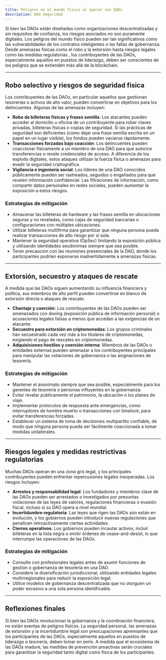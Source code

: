 ```yaml
---
title: Peligros en el mundo físico al operar con DAOs
description: DAO Seguridad
---
```


Si bien las DAOs están diseñadas como organizaciones descentralizadas y sin requisitos de confianza, los riesgos asociados no son puramente digitales. Los peligros del mundo físico pueden ser tan significativos como las vulnerabilidades de los contratos inteligentes o las fallas de gobernanza. Desde amenazas físicas como el robo y la extorsión hasta riesgos legales como las medidas regulatorias , los contribuyentes de las DAOs, especialmente aquellos en puestos de liderazgo, deben ser conscientes de los peligros que se extienden más allá de la blockchain.

---

## Robo selectivo y riesgos de seguridad física

Los contribuyentes de las DAOs, en particular aquellos que gestionan tesorerías o activos de alto valor, pueden convertirse en objetivos para los delincuentes. Algunas de las amenazas incluyen:

- **Robo de billeteras físicas y frases semilla**: Los atacantes pueden acceder al domicilio u oficina de un contribuyente para robar claves privadas, billeteras físicas o copias de seguridad. Si las prácticas de seguridad son deficientes (como dejar una frase semilla escrita en un papel en un lugar visible), los fondos pueden vaciarse rápidamente. 
- **Transacciones forzadas bajo coacción**: Los delincuentes pueden coaccionar físicamente a un miembro de una DAO para que autorice transferencias o revele credenciales de acceso. A diferencia de los exploits digitales, estos ataques utilizan la fuerza física o amenazas para evadir la seguridad criptográfica.
- **Vigilancia e ingeniería social**: Los líderes de una DAO conocidos públicamente pueden ser rastreados, seguidos o engañados para que revelen información confidencial. Las filtraciones de información, como compartir datos personales en redes sociales, pueden aumentar la exposición a estos riesgos.

### Estrategias de mitigación

- Almacenar las billeteras de hardware y las frases semilla en ubicaciones seguras y no reveladas, como cajas de seguridad bancarias o configuraciones con múltiples ubicaciones.
- Utilizar billeteras multifirma para garantizar que ninguna persona pueda realizar transacciones de alto riesgo por sí sola.
- Mantener la seguridad operativa (OpSec) limitando la exposición pública y utilizando identidades seudónimas siempre que sea posible.
- Tener precaución con las reuniones presenciales de la DAO, donde los participantes podrían exponerse inadvertidamente a amenazas físicas.

---

## Extorsión, secuestro y ataques de rescate

A medida que las DAOs siguen aumentando su influencia financiera y política, sus miembros de alto perfil pueden convertirse en blanco de extorsión directa o ataques de rescate.

- **Chantaje y coerción**: Los contribuyentes de las DAOs pueden ser amenazados con doxing (exposición pública de información personal) o acusaciones legales falsas a menos que accedan a las exigencias de un atacante.
- **Secuestro para extorsión en criptomonedas**: Los grupos criminales han secuestrado cada vez más a los titulares de criptomonedas, exigiendo el pago de rescates en criptomonedas.
- **Adquisiciones hostiles y coerción interna**: Miembros de las DAOs o entidades externas pueden amenazar a los contribuyentes principales para manipular las votaciones de gobernanza o las asignaciones de tesorería.

### Estrategias de mitigación
- Mantener el anonimato siempre que sea posible, especialmente para los gerentes de tesorería o personas influyentes en la gobernanza.
- Evitar revelar públicamente el patrimonio, la ubicación o los planes de viaje. 
- Implementar protocolos de respuesta ante emergencias, como interruptores de hombre muerto o transacciones con timelock, para evitar transferencias forzadas.
- Establecer un sistema de toma de decisiones multipartito confiable, de modo que ninguna persona pueda ser fácilmente coaccionada a tomar medidas unilaterales.

---

## Riesgos legales y medidas restrictivas regulatorias

Muchas DAOs operan en una zona gris legal, y los principales contribuyentes pueden enfrentar repercusiones legales inesperadas. Los riesgos incluyen:

- **Arrestos y responsabilidad legal**: Los fundadores y miembros clave de las DAOs pueden ser arrestados o investigados por presuntas violaciones de las leyes de valores, regulaciones financieras o evasión fiscal, incluso si su DAO opera a nivel mundial.
- **Incertidumbre regulatoria**: Las leyes que rigen las DAOs aún están en evolución, y los gobiernos pueden introducir nuevas regulaciones que penalicen retroactivamente ciertas actividades.
- **Cierres operativos**: Los gobiernos pueden incautar activos, incluir billeteras en la lista negra o emitir órdenes de cease-and-desist, lo que interrumpe las operaciones de las DAOs.

### Estrategias de mitigación
- Consulte con profesionales legales antes de asumir funciones de gestión o gobernanza de tesorería en una DAO.
- Considere la diversificación jurisdiccional, utilizando entidades legales multirregionales para reducir la exposición legal.
- Utilice modelos de gobernanza descentralizada que no otorguen un poder excesivo a una sola persona identificable.

---

## Reflexiones finales

Si bien las DAOs revolucionan la gobernanza y la coordinación financiera, no están exentas de peligros físicos. La seguridad personal, las amenazas de extorsión y la incertidumbre legal son preocupaciones apremiantes que los participantes de las DAOs, especialmente aquellos en puestos de liderazgo o tesorería, deben tomar en serio. A medida que el ecosistema de las DAOs madure, las medidas de prevención proactivas serán cruciales para garantizar la seguridad tanto digital como física de los participantes.